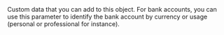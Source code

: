   
<ParamField body="Tag" type="string">  
<MaxLength255Characters />     
Custom data that you can add to this object.  
For bank accounts, you can use this parameter to identify the bank account by currency or usage (personal or professional for instance).  
</ParamField>